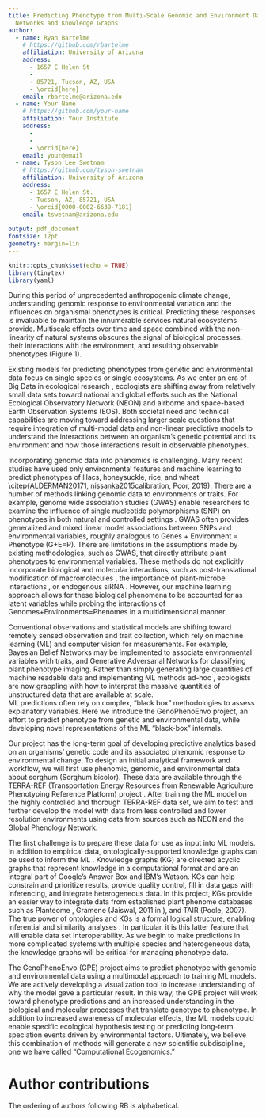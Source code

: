 ```yaml
---
title: Predicting Phenotype from Multi-Scale Genomic and Environment Data using Neural
  Networks and Knowledge Graphs
author:
  - name: Ryan Bartelme
    # https://github.com/rbartelme
    affiliation: University of Arizona
    address:
      - 1657 E Helen St
      - 
      - 85721, Tucson, AZ, USA
      - \orcid{here}
    email: rbartelme@arizona.edu
  - name: Your Name
    # https://github.com/your-name
    affiliation: Your Institute
    address:
      -
      - 
      - \orcid{here}
    email: your@email
  - name: Tyson Lee Swetnam
    # https://github.com/tyson-swetnam
    affiliation: University of Arizona
    address:
      - 1657 E Helen St.
      - Tucson, AZ, 85721, USA
      - \orcid{0000-0002-6639-7181}
    email: tswetnam@arizona.edu
    
output: pdf_document
fontsize: 12pt
geometry: margin=1in
---
```


```r
knitr::opts_chunk$set(echo = TRUE)
library(tinytex)
library(yaml)
```
  During this period of unprecedented anthropogenic climate change, understanding genomic response to environmental variation and the influences on organismal phenotypes is critical.
Predicting these responses is invaluable to maintain the innumerable services natural ecosystems provide. 
Multiscale effects over time and space combined with the non-linearity of natural systems \citep{lorenz1963deterministic; ruel1999jensen; west2009general} obscures the signal of biological processes, their interactions with the environment, and resulting observable phenotypes (Figure 1).

  Existing models for predicting phenotypes from genetic and environmental data focus on single species or single ecosystems.
As we enter an era of Big Data in ecological research \citep{balch2020neon}, ecologists are shifting away from relatively small data sets toward national and global efforts such as the National Ecological Observatory Network (NEON) \citep{keller2008continental} and airborne and space-based Earth Observation Systems (EOS). 
Both societal need and technical capabilities are moving toward addressing larger scale questions that require integration of multi-modal data and non-linear predictive models to understand the interactions between an organism’s genetic potential and its environment and how those interactions result in observable phenotypes.

  Incorporating genomic data into phenomics is challenging. Many recent studies have used only environmental features and machine learning to predict phenotypes of lilacs, honeysuckle, rice, and wheat \citep{ALDERMAN20171, nissanka2015calibration, Poor, 2019). 
There are a number of methods linking genomic data to environments or traits. 
For example, genome wide association studies (GWAS) enable researchers to examine the influence of single nucleotide polymorphisms (SNP) on phenotypes in both natural and controlled settings \citep{beyer2019loci, schlappi2017assessment, spindel2016genome}. 
GWAS often provides generalized and mixed linear model associations between SNPs and environmental variables, roughly analogous to Genes + Environment = Phenotype (G+E=P). 
There are limitations in the assumptions made by existing methodologies, such as GWAS, that directly attribute plant phenotypes to environmental variables. 
These methods do not explicitly incorporate biological and molecular interactions, such as post-translational modification of macromolecules \citep{running2014role}, the importance of plant-microbe interactions \citep{oyserman2019extracting}, or endogenous siRNA \citep{katiyar2006pathogen}. 
However, our machine learning approach allows for these biological phenomena to be accounted for as latent variables while probing the interactions of Genomes+Environments=Phenomes in a multidimensional manner. 

  Conventional observations and statistical models are shifting toward remotely sensed observation and trait collection, which rely on machine learning (ML) and computer vision for measurements. 
For example, Bayesian Belief Networks \citep{cooper1990computational} may be implemented to associate environmental variables with traits, and Generative Adversarial Networks \citep{radford2015unsupervised} for classifying plant phenotype imaging. 
Rather than simply generating large quantities of machine readable data \citep{hampton2013big} and implementing ML methods ad-hoc \citep{pichler2020machine}, ecologists are now grappling with how to interpret the massive quantities of unstructured data that are available at scale.  
ML predictions often rely on complex, “black box” methodologies to assess explanatory variables. 
Here we introduce the GenoPhenoEnvo project, an effort to predict phenotype from genetic and environmental data, while developing novel representations of the ML “black-box” internals. 

  Our project has the long-term goal of developing predictive analytics based on an organisms’ genetic code and its associated phenomic response to environmental change. 
To design an initial analytical framework and workflow, we will first use phenomic, genomic, and environmental data about sorghum (Sorghum bicolor). 
These data are available through the TERRA-REF (Transportation Energy Resources from Renewable Agriculture Phenotyping Reference Platform) project \citep{andrade2014development}. 
After training the ML model on the highly controlled and thorough TERRA-REF data set, we aim to test and further develop the model with data from less controlled and lower resolution environments using data from sources such as NEON and the Global Phenology Network. 

  The first challenge is to prepare these data for use as input into ML models. In addition to empirical data, ontologically-supported knowledge graphs can be used to inform the ML \citep{mungall2017monarch}. 
Knowledge graphs (KG) are directed acyclic graphs that represent knowledge in a computational format and are an integral part of Google’s Answer Box and IBM’s Watson.
KGs can help constrain and prioritize results, provide quality control, fill in data gaps with inferencing, and integrate heterogeneous data. 
In this project, KGs  provide an easier way to integrate data from established plant phenome databases such as Planteome \citep{cooper2018planteome}, Gramene (Jaiswal, 2011 in \citep{pereira2011plant}), and TAIR (Poole, 2007). 
The true power of ontologies and KGs is a formal logical structure, enabling inferential and similarity analyses \citep{mungall2017monarch, washington2009linking}.
In particular, it is this latter feature that will enable data set interoperability.
As we begin to make predictions in more complicated systems with multiple species and heterogeneous data, the knowledge graphs will be critical for managing phenotype data.

  The GenoPhenoEnvo (GPE) project aims to predict phenotype with genomic and environmental data using a multimodal approach to training ML models. 
We are actively developing a visualization tool to increase understanding of why the model gave a particular result. 
In this way, the GPE project will work toward phenotype predictions and an increased understanding in the biological and molecular processes that translate genotype to phenotype.
In addition to increased awareness of molecular effects, the ML models could enable specific ecological hypothesis testing or predicting long-term speciation events driven by environmental factors. 
Ultimately, we believe this combination of methods will generate a new scientific subdiscipline, one we have called “Computational Ecogenomics.”

# Author contributions

The ordering of authors following RB is alphabetical.

\bibliography{references}
